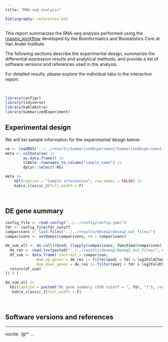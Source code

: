 ```yaml
---
title: "RNA-seq analysis"

bibliography: references.bib
---
```


This report summarizes the RNA-seq analysis performed using the [rnaseq_workflow](https://github.com/vari-bbc/rnaseq_workflow) developed by the Bioinformatics and Biostatistics Core at Van Andel Institute.

The following sections describe the experimental design, summarize the differential expression results and analytical methods, and provide a list of software versions and references used in the analysis.

For detailed results, please explore the individual tabs in the interactive report.

<br>

```r
library(configr)
library(tidyverse)
library(kableExtra)
library(SummarizedExperiment)
```

## Experimental design

We will list sample information for the experimental design below:

```r
se <- readRDS("../../results/SummarizedExperiment/SummarizedExperiment.rds")
meta <- colData(se) |>
        as.data.frame() |>
        tibble::rownames_to_column("sample_name") |>
        dplyr::select(-RG)

meta |>
    kbl(caption = "Sample information", row.names = FALSE) |>
    kable_classic_2(full_width = F)
```

<br>

## DE gene summary

```r
config_file <- read.config("../../config/config.yaml")
fdr <- config_file$fdr_cutoff
comparisons <- list.files("../../results/deseq2/deseq2_out_files/")
comparisons <- setNames(comparisons, nm = comparisons)

de_sum_all <- do.call(rbind, (lapply(comparisons, function(comparison) {
  de_res <- read_tsv(paste0("../../results/deseq2/deseq2_out_files/", comparison, "/de_res.tsv"))
  df_sum <- data.frame( Contrast = comparison,
              Num_up_genes = de_res |> filter(padj < fdr & log2FoldChange > 0) |> nrow(),
              Num_down_genes = de_res |> filter(padj < fdr & log2FoldChange < 0) |> nrow())
  return(df_sum)
}) ) )

de_sum_all |>
  kbl(caption = paste0("DE gene summary (FDR cutoff = ", fdr, ")"), row.names = FALSE) |>
   kable_classic_2(full_width = F)

```

<br>


## Software versions and references

---
nocite: '@*'
...
